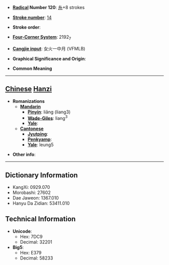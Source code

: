 * '''[[Wiktionary:Chinese radical index| Radical]] Number 120''': [[Wiktionary:Chinese radical index 糸|糸]]+8 strokes

* '''[[Wiktionary:Chinese total strokes index|Stroke number]]''': [[Wiktionary:Chinese total strokes index 14|14]]

* '''Stroke order''': 

* '''[[Wiktionary:Chinese four corner index|Four-Corner System]]''': 2192<sub>7</sub>

* '''[[Wiktionary:Chinese Cangjie index|Cangjie input]]''': 女火一中月 (VFMLB)

* '''Graphical Significance and Origin''': 

* '''Common Meaning'''

----

== [[Chinese]] [[Hanzi]] ==

* '''Romanizations'''
** '''[[Mandarin]]'''
*** '''[[Pinyin]]''': liǎng (liang3)
*** '''[[Wade-Giles]]''': liang<sup>3</sup>
*** '''[[Yale]]''': 
** '''[[Cantonese]]'''
*** '''[[Jyutping]]''':
*** '''[[Penkyamp]]''': 
*** '''[[Yale]]''': leung5

* '''Other info''': 

----

== Dictionary Information ==

* KangXi: 0929.070
* Morobashi: 27602
* Dae Jaweon: 1367.010
* Hanyu Da Zidian: 53411.010

== Technical Information ==

* '''Unicode''':
** Hex: 7DC9
** Decimal: 32201
* '''Big5''':
** Hex: E379
** Decimal: 58233